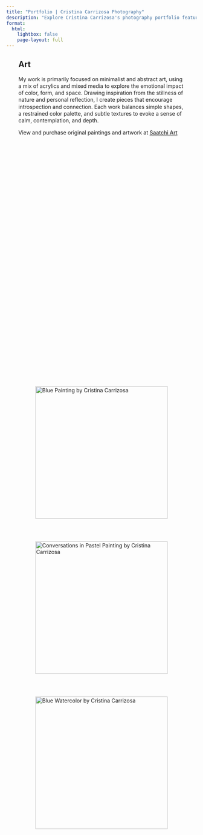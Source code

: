 ```yaml
---
title: "Portfolio | Cristina Carrizosa Photography"
description: "Explore Cristina Carrizosa's photography portfolio featuring hospitality, lifestyle, and commercial projects."
format:
  html:
    lightbox: false
    page-layout: full
---
```


::: {.text-center .art-description}
# Art 

My work is primarily focused on minimalist and abstract art, using a mix of acrylics and mixed media to explore the emotional impact of color, form, and space. Drawing inspiration from the stillness of nature and personal reflection, I create pieces that encourage introspection and connection. Each work balances simple shapes, a restrained color palette, and subtle textures to evoke a sense of calm, contemplation, and depth.

View and purchase original paintings and artwork at [Saatchi Art](https://www.saatchiart.com/cristinacarrizosa?srsltid=AfmBOor7QF34xCyRj8s8SYTDANgva0d2FLMul333iss_B_u2kizqEZLg){target="_blank"}
:::

:::::: projects-grid
::: project-item
![](images/art/art01.jpg){alt="Blue Painting by Cristina Carrizosa" group="art"}
:::

::: project-item
![](images/art/art02.jpg){alt="Conversations in Pastel Painting by Cristina Carrizosa" group="art"}
:::

::: project-item
![](images/art/art03.jpg){alt="Blue Watercolor by Cristina Carrizosa" group="art"}
:::

::::::

```{=html}
<style>
/* Art Description - Match Grid Width */
.art-description {
  max-width: 800px;
  margin: 0 auto;
  padding: 0rem;
}

.art-description p {
  line-height: 1.3 !important;
}

.art-description a {
  text-decoration: underline;
  color: var(--primary-color, #333);
  font-weight: 500;
}

.art-description a:hover {
  text-decoration: underline;
  opacity: 0.8;
}

/* Portfolio Grid - Clean Setup */
.projects-grid {
  display: flex;
  justify-content: center;
  align-items: center;
  gap: 2rem;
  min-height: 60vh;
  padding: 2rem;
  flex-wrap: wrap;
  max-width: 1200px;
  margin: 0 auto;
}

.project-item {
  display: flex;
  flex-direction: column;
  align-items: center;
}

.project-item a {
  display: block;
  text-decoration: none;
  color: inherit;
  margin-bottom: 0rem;
  border-radius: 0px !important;
}

.project-item img {
  height: 350px;
  aspect-ratio: 3/4 !important;
  object-fit: cover;
  border-radius: 0px !important;
  display: block;
  transition: none !important;
  transform: none !important;
}

.project-item img:hover {
  transform: none !important;
  transition: none !important;
}

.project-item h3 {
  font-family: 'Instrument Serif', Georgia, 'Times New Roman', serif;
  color: var(--primary-color);
  font-size: 1.2rem;
  font-weight: 400;
  margin: 0;
  text-align: center;
}

/* Responsive */
@media (max-width: 1024px) {
  .projects-grid {
    flex-direction: column;
    gap: 2rem;
    padding: 0 1rem;
  }
  
  .project-item {
    width: 100%;
  }

  .art-description {
    padding-left: 2rem !important;
    padding-right: 2rem !important;
    padding-bottom: 2rem !important;
  }
}
</style>
```
